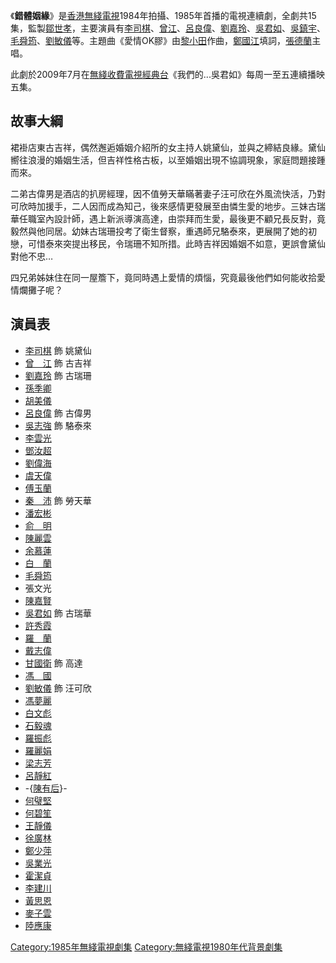 {{無綫劇集 
| 中文劇名=錯體姻緣
| 英文劇名=
| 圖像=
| 拍攝日期=1984年
| 製作年份=1984年
| 翡翠台首播日期=1985年2月11日
| 翡翠台首播時間=
| 監製=[[鄒世孝|鄒世孝]]
| 編導=[[蒲騰晉|蒲騰晉]]、[[戚其義|戚其義]]、[[霍耀良|霍耀良]]
| 製作統籌=[[朱少群|朱少群]]
| 助理編導=[[袁英明|袁英明]]、[[鄧碧殷|鄧碧殷]]、[[袁錦添|袁錦添]]
| 編審=[[譚嬣|譚　嬣]]
| 編劇=[[李茜_(香港編劇)|李　茜]]、[[歐冠英|歐冠英]]、[[陳慶嘉|陳慶嘉]]、[[林少枝|林少枝]]
| 集數=15
| 劇種=
| 主演={{nowrap|[[李司棋|李司棋]]、[[曾江|曾　江]]、[[呂良偉|呂良偉]]、[[劉嘉玲|劉嘉玲]]、<br>[[吳君如|吳君如]]、[[吳鎮宇|吳鎮宇]]、[[毛舜筠|毛舜筠]]、[[劉敏儀|劉敏儀]]}}
| 主題曲=愛情OK膠
| 作曲=[[黎小田|黎小田]]
| 填詞=[[鄭國江|鄭國江]]
| 主唱=[[張德蘭|張德蘭]]
}}
《'''錯體姻緣'''》是[[香港無綫電視|香港無綫電視]]1984年拍攝、1985年首播的電視連續劇，全劇共15集，監製[[鄒世孝|鄒世孝]]，主要演員有[[李司棋|李司棋]]、[[曾江|曾江]]、[[呂良偉|呂良偉]]、[[劉嘉玲|劉嘉玲]]、[[吳君如|吳君如]]、[[吳鎮宇|吳鎮宇]]、[[毛舜筠|毛舜筠]]、[[劉敏儀|劉敏儀]]等。主題曲《愛情OK膠》由[[黎小田|黎小田]]作曲，[[鄭國江|鄭國江]]填詞，[[張德蘭|張德蘭]]主唱。

此劇於2009年7月在[[無綫收費電視|無綫收費電視]][[無綫經典台|經典台]]《我們的...吳君如》每周一至五連續播映五集。

==故事大綱==
裙褂店東古吉祥，偶然邂逅婚姻介紹所的女主持人姚黛仙，並與之締結良緣。黛仙嚮往浪漫的婚姻生活，但吉祥性格古板，以至婚姻出現不協調現象，家庭問題接踵而來。

二弟古偉男是酒店的扒房經理，因不值勞天華瞞著妻子汪可欣在外風流快活，乃對可欣時加援手，二人因而成為知己，後來感情更發展至由憐生愛的地步。三妹古瑞華任職室內設計師，遇上新派導演高達，由崇拜而生愛，最後更不顧兄長反對，竟毅然與他同居。幼妹古瑞珊投考了衛生督察，重遇師兄駱泰來，更展開了她的初戀，可惜泰來突提出移民，令瑞珊不知所措。此時吉祥因婚姻不如意，更誤會黛仙對他不忠…

四兄弟姊妹住在同一屋簷下，竟同時遇上愛情的煩惱，究竟最後他們如何能收拾愛情爛攤子呢？

==演員表==
*[[李司棋|李司棋]] 飾 姚黛仙
*[[曾江|曾　江]] 飾 古吉祥
*[[劉嘉玲|劉嘉玲]] 飾 古瑞珊
*[[孫季卿|孫季卿]]
*[[胡美儀|胡美儀]]
*[[呂良偉|呂良偉]] 飾 古偉男
*[[吳鎮宇|吳志強]] 飾 駱泰來
*[[李雲光|李雲光]]
*[[鄧汝超|鄧汝超]]
*[[劉偉海|劉偉海]]
*[[虞天偉|虞天偉]]
*[[傅玉蘭|傅玉蘭]]
*[[秦沛|秦　沛]] 飾 勞天華
*[[潘宏彬|潘宏彬]]
*[[俞明|俞　明]]
*[[陳麗雲|陳麗雲]]
*[[余慕蓮|余慕蓮]]
*[[白蘭|白　蘭]]
*[[毛舜筠|毛舜筠]]
*張文光
*[[陳嘉賢|陳嘉賢]]
*[[吳君如|吳君如]] 飾 古瑞華
*[[許秀霞|許秀霞]]
*[[羅蘭_(香港)|羅　蘭]]
*[[戴志偉|戴志偉]]
*[[甘國衛|甘國衛]] 飾 高達
*[[馮國|馮　國]]
*[[劉敏儀|劉敏儀]] 飾 汪可欣
*[[馮夢麗|馮夢麗]]
*[[白文彪|白文彪]]
*[[石毅魂|石毅魂]]
*[[羅振彪|羅振彪]]
*[[羅麗娟|羅麗娟]]
*[[梁志芳|梁志芳]]
*[[呂靜紅|呂靜紅]]
*-{[[陳有后|陳有后]]}-
*[[何璧堅|何璧堅]]
*[[何碧笙|何碧笙]]
*[[王靜儀|王靜儀]]
*[[徐廣林|徐廣林]]
*[[鄭少萍|鄭少萍]]
*[[吳業光|吳業光]]
*[[霍潔貞|霍潔貞]]
*[[李建川|李建川]]
*[[黃思恩|黃思恩]]
*[[麥子雲|麥子雲]]
*[[陸應康|陸應康]]

[[Category:1985年無綫電視劇集|Category:1985年無綫電視劇集]]
[[Category:無綫電視1980年代背景劇集|Category:無綫電視1980年代背景劇集]]